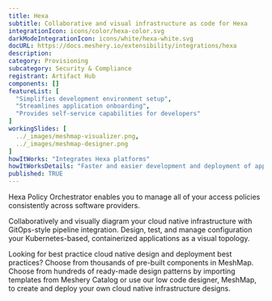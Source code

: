 ```yaml
---
title: Hexa
subtitle: Collaborative and visual infrastructure as code for Hexa
integrationIcon: icons/color/hexa-color.svg
darkModeIntegrationIcon: icons/white/hexa-white.svg
docURL: https://docs.meshery.io/extensibility/integrations/hexa
description: 
category: Provisioning
subcategory: Security & Compliance
registrant: Artifact Hub
components: []
featureList: [
  "Simplifies development environment setup",
  "Streamlines application onboarding",
  "Provides self-service capabilities for developers"
]
workingSlides: [
  ../_images/meshmap-visualizer.png,
  ../_images/meshmap-designer.png
]
howItWorks: "Integrates Hexa platforms"
howItWorksDetails: "Faster and easier development and deployment of applications in Kubernetes"
published: TRUE
---
```

<p>
Hexa Policy Orchestrator enables you to manage all of your access policies consistently across software providers.
</p>
<p>
    Collaboratively and visually diagram your cloud native infrastructure with GitOps-style pipeline integration. Design, test, and manage configuration your Kubernetes-based, containerized applications as a visual topology.
</p>
<p>
    Looking for best practice cloud native design and deployment best practices? Choose from thousands of pre-built components in MeshMap. Choose from hundreds of ready-made design patterns by importing templates from Meshery Catalog or use our low code designer, MeshMap, to create and deploy your own cloud native infrastructure designs.
</p>
